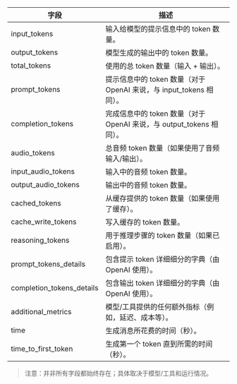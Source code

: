 | 字段 | 描述 |
|-------------------------|-----------------------------------------------------------------------------|
| input_tokens | 输入给模型的提示信息中的 token 数量。 |
| output_tokens | 模型生成的输出中的 token 数量。 |
| total_tokens | 使用的总 token 数量（输入 + 输出）。 |
| prompt_tokens | 提示信息中的 token 数量（对于 OpenAI 来说，与 input_tokens 相同）。 |
| completion_tokens | 完成信息中的 token 数量（对于 OpenAI 来说，与 output_tokens 相同）。 |
| audio_tokens | 总音频 token 数量（如果使用了音频输入/输出）。 |
| input_audio_tokens | 输入中的音频 token 数量。 |
| output_audio_tokens | 输出中的音频 token 数量。 |
| cached_tokens | 从缓存提供的 token 数量（如果使用了缓存）。 |
| cache_write_tokens | 写入缓存的 token 数量。 |
| reasoning_tokens | 用于推理步骤的 token 数量（如果已启用）。 |
| prompt_tokens_details | 包含提示 token 详细细分的字典（由 OpenAI 使用）。 |
| completion_tokens_details | 包含输出 token 详细细分的字典（由 OpenAI 使用）。 |
| additional_metrics | 模型/工具提供的任何额外指标（例如，延迟、成本等）。 |
| time | 生成消息所花费的时间（秒）。 |
| time_to_first_token | 生成第一个 token 直到所需的时间（秒）。 |
> 注意：并非所有字段都始终存在；具体取决于模型/工具和运行情况。